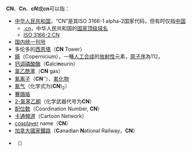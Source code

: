 '''CN'''、'''Cn'''、'''cN'''或'''cn'''可以指：
*[[中华人民共和国|中华人民共和国]]，“CN”是其ISO 3166-1 alpha-2国家代码，但有时仅指[[中国|中国]]
** [[.cn|.cn]]，中华人民共和国的[[国家顶级域名|国家顶级域名]]
**[[ISO_3166-2:CN|ISO 3166-2:CN]]
*[[国内统一刊号|国内统一刊号]]
*多伦多的[[西恩塔|西恩塔]]（'''CN''' Tower）
*[[鎶|鎶]]（Copernicium），一種[[人工合成元素|人工合成]]的[[放射性|放射性]]元素，[[原子序|原子序]]為112。
*[[钙调磷酸酶|钙调磷酸酶]]（'''C'''alci'''n'''eurin）
*[[氯乙酰苯|氯乙酰苯]]（'''CN''' gas）
*[[氰离子|氰离子]]（'''CN'''<sup>−</sup>）、[[氰化物|氰化物]]
*[[氰气|氰气]]（化学式为('''CN''')<sub>2</sub>）
*[[賽璐珞|賽璐珞]]
*[[2-氯苯乙酮|2-氯苯乙酮]]（化学武器代号为'''CN'''）
*[[配位数|配位数]]（Coordination Number, '''CN'''）
*[[卡通頻道|卡通頻道]]（Cartoon Network）
*[[cosplayer|cosplayer]] name（'''CN'''）
*[[加拿大國家鐵路|加拿大國家鐵路]]（'''C'''anadian '''N'''ational Railway，'''CN'''）
*{{link-en|古巴北环线|Circuito Norte}}（{{lang-es|Circuito Norte}}）

{{disambig|Cat=二字拉丁字母缩写消歧义}}